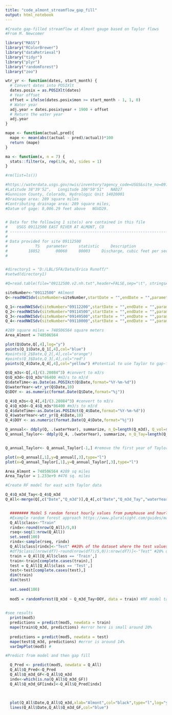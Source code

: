 ---
title: "code_almont_streamflow_gap_fill"
output: html_notebook
---

```{r}
#Create gap-filled streamflow at Almont gauge based on Taylor flows
#From M. Newcomer

library("MASS")
library("RColorBrewer")
library("dataRetrieval")
library("tidyr")
library("plyr")
library("randomForest")
library("zoo")

wtr_yr <- function(dates, start_month) {
  # Convert dates into POSIXlt
  dates.posix = as.POSIXlt(dates)
  # Year offset
  offset = ifelse(dates.posix$mon >= start_month - 1, 1, 0)
  # Water year
  adj.year = dates.posix$year + 1900 + offset
  # Return the water year
  adj.year
}

mape <- function(actual,pred){
  mape <- mean(abs((actual - pred)/actual))*100
  return (mape)
}

ma <- function(x, n = 7) {
  stats::filter(x, rep(1/n, n), sides = 1)
}


```


```{r}
#rm(list=ls())

#https://waterdata.usgs.gov/nwis/inventory?agency_code=USGS&site_no=09112500
#Latitude 38°39'52",   Longitude 106°50'51"   NAD27
#Gunnison County, Colorado, Hydrologic Unit 14020001
#Drainage area: 289 square miles
#Contributing drainage area: 289 square miles,
#Datum of gage: 8,006.29 feet above   NGVD29.


# Data for the following 1 site(s) are contained in this file
#    USGS 09112500 EAST RIVER AT ALMONT, CO
# -----------------------------------------------------------------------------------
#
# Data provided for site 09112500
#            TS   parameter     statistic     Description
#         18852       00060     00003     Discharge, cubic feet per second (Mean)
#


#directory1 = "D:/LBL/SFA/Data/Erica Runoff/"
#setwd(directory1)

#Q=read.table(file="09112500.v2.nh.txt",header=FALSE,sep="\t", stringsAsFactors=FALSE)

siteNumber<-"09112500" #Almont
Q<-readNWISdv(siteNumber=siteNumber,startDate = "",endDate = "",parameterCd = "00060")

Q_1<-readNWISdv(siteNumber="09112200",startDate = "",endDate = "",parameterCd = "00060") #East blw. Cement
Q_2<-readNWISdv(siteNumber="09114500",startDate = "",endDate = "",parameterCd = "00060") #Gunnison
Q_3<-readNWISdv(siteNumber="09149500",startDate = "",endDate = "",parameterCd = "00060") #Uncompahgre  
Q_4<-readNWISdv(siteNumber="09110000",startDate = "",endDate = "",parameterCd = "00060") #Taylor

#289 square miles = 748506564 square meters
Area_Almont = 748506564

```

```{r}
plot(Q$Date,Q[,4],log="y")
points(Q_1$Date,Q_1[,4],col="blue")
#points(Q_2$Date,Q_2[,4],col="orange")
#points(Q_3$Date,Q_3[,4],col="red")
points(Q_4$Date,Q_4[,4],col="yellow") #Potential to use Taylor to gap-fill

```






```{r}

Q$Q_m3s<-Q[,4]/(3.28084^3) #convert to m3/s
Q$Q_m3d<-Q$Q_m3s*86400 #m3/s to m3/d
Q$dateTime<-as.Date(as.POSIXct(Q$Date,format="%Y-%m-%d"))
Q$waterYear<-wtr_yr(Q$Date,10)
Q$DOY <- as.numeric(format.Date(Q$Date,format="%j"))

Q_4$Q_m3s<-Q_4[,4]/(3.28084^3) #convert to m3/s
Q_4$Q_m3d<-Q_4$Q_m3s*86400 #m3/s to m3/d
Q_4$dateTime<-as.Date(as.POSIXct(Q_4$Date,format="%Y-%m-%d"))
Q_4$waterYear<-wtr_yr(Q_4$Date,10)
Q_4$DOY <- as.numeric(format.Date(Q_4$Date,format="%j"))

```

```{r}

Q_annual<- ddply(Q, .(waterYear), summarize, n_Q=length(Q_m3d), Q_vol=sum(Q_m3d))
Q_annual_Taylor<- ddply(Q_4, .(waterYear), summarize, n_Q_Tay=length(Q_m3d), Q_vol_Tay=sum(Q_m3d))


Q_annual_Taylor<- Q_annual_Taylor[-1,] #remove the first year of Taylor

plot(x=Q_annual[,1],y=Q_annual[,3],type="l")
plot(x=Q_annual_Taylor[,1],y=Q_annual_Taylor[,3],type="l")
```




```{r}
Area_Almont = 748506564 #289 sq miles 
Area_Taylor = 1.233e+9 #476 sq. miles

#Create RF model for east with Taylor data

Q_4$Q_m3d_Tay<-Q_4$Q_m3d
Q_All<-merge(Q[,c("Date","Q_m3d")],Q_4[,c("Date","Q_m3d_Tay","waterYear","DOY")],by="Date",all.y=TRUE)


  ######## Model 5 random forest hourly values from pumphouse and hourly from upstream. Hysteresis present.
  #Example random forest approach https://www.pluralsight.com/guides/machine-learning-for-time-series-data-in-r
  Q_All$class<-"Train"
  rindx<-round(nrow(Q_All)/5,0)
  rseq<-seq(1:nrow(Q_All))
  set.seed(100)
  rindx<-sample(rseq, rindx)
  Q_All$class[rindx]<-"Test" ##20% of the dataset where the test values are randomly selected
  #df7$class[(nrow(df7)-round(nrow(df7)/5,0)):nrow(df7)]<-"Test" #20% of the dataset where the test values are the last 20%
  train = Q_All[Q_All$class == 'Train',]
  train<-train[complete.cases(train),]
  test = Q_All[Q_All$class == 'Test',]
  test<-test[complete.cases(test),]
  dim(train)
  dim(test)
  
  set.seed(100)
  
  mod5 = randomForest(Q_m3d ~ Q_m3d_Tay+DOY, data = train) #RF model takes 2 minutes..
  
```


```{r}

#see results
  print(mod5)
  predictions = predict(mod5, newdata = train)
  mape(train$Q_m3d, predictions) #error here is small around 20%
  
  predictions = predict(mod5, newdata = test)
  mape(test$Q_m3d, predictions) #error is around 14%
  varImpPlot(mod5) #


```

```{r}

#Predict from model and then gap fill

  Q_Pred <- predict(mod5, newdata = Q_All)
  Q_All$Q_Pred<-Q_Pred
  Q_All$Q_m3d_GF<-Q_All$Q_m3d
  indx<-which(is.na(Q_All$Q_m3d_GF))
  Q_All$Q_m3d_GF[indx]<-Q_All$Q_Pred[indx]
  
  
```

```{r}
  plot(Q_All$Date,Q_All$Q_m3d,xlab="Almont",col="black",type="l",log="y") #11466800 versus 11465750
  lines(Q_All$Date,Q_All$Q_m3d_GF,col="blue")

  
```

